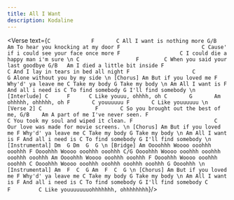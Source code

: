 ```yaml
---
title: All I Want
description: Kodaline
---
```



<Verse text={`
C             F       C
All I want is nothing more
                     G/B    Am
To hear you knocking at my door
          F                          C
Cause' if i could see your face once more
        F                   C
I could die a happy man i'm sure
\n
C                  F        C
When you said your last goodbye
                G/B   Am
I died a little bit inside
      F                       C
And I lay in tears in bed all night
   F                    C               G
Alone without you by my side
\n
[Chorus]
           Am
But if you loved me
          F
Why'd' ya leave me
        C
Take my body
        G
Take my body
 \n
      Am
All I want is
          F
And all i need is
            C
To find somebody
              G
I'll find somebody
\n
[Interlude]
     C      F      C
Like youuu, ohhhh, oh
C       G       Am
ohhhhh, ohhhhh, oh
F       C
youuuuuu
     F       C
Like youuuuuu
\n
[Verse 2]
     C                 F       C
So you brought out the best of me,
                  G/B    Am
A part of me I've never seen.
     F                          C
You took my soul and wiped it clean.
     F                          C
Our love was made for movie screens.
\n
[Chorus]
           Am
But if you loved me
          F
Why'd' ya leave me
        C
Take my body
        G
Take my body
\n
      Am
All I want is
          F
And all i need is
            C
To find somebody
              G
I'll find somebody
\n
[Instrumental]
Dm  G
Dm  G  G
\n
[Bridge]
              Am
Oooohhh Woooo ooohhh ooohhh
               F
Oooohhh Woooo ooohhh ooohhh
               C/G
Oooohhh Woooo ooohhh ooohhh ooohhh ooohhh
              Am
Oooohhh Woooo ooohhh ooohhh
               F
Oooohhh Woooo ooohhh ooohhh
               C
Oooohhh Woooo ooohhh ooohhh ooohhh ooohhh
G
Oooohhh
\n
[Instrumental]
Am  F  C  G
Am  F  C  G
\n
[Chorus]
           Am
But if you loved me
          F
Why'd' ya leave me
        C
Take my body
        G
Take my body
 \n
      Am
All I want is
          F
And all i need is
            C
To find somebody
              G
I'll find somebody
     C        F         C
Like youuuuuuuohhhhhhh, ohhhhhhhh
`}/>
